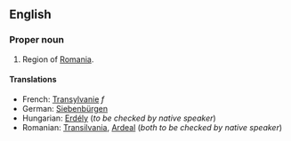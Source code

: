 ==English==

===Proper noun===

#Region of [[Romania]].

====Translations====

*French: [[Transylvanie]] ''f''
*German: [[Siebenbürgen]]
*Hungarian: [[Erdély]] (''to be checked by native speaker'')
*Romanian: [[Transilvania]], [[Ardeal]] (''both to be checked by native speaker'')